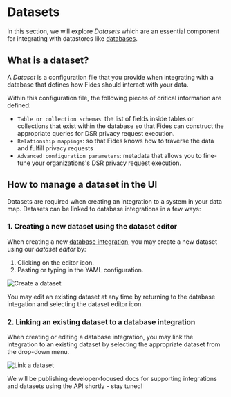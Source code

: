 
# Datasets 

In this section, we will explore _Datasets_ which are an essential component for integrating with datastores like [databases](databases). 

## What is a dataset?

A _Dataset_ is a configuration file that you provide when integrating with a database that defines how Fides should interact with your data. 

Within this configuration file, the following pieces of critical information are defined:

- `Table or collection schemas`: the list of fields inside tables or collections that exist within the database so that Fides can construct the appropriate queries for DSR privacy request execution.
- `Relationship mappings`:  so that Fides knows how to traverse the data and fulfill privacy requests
- `Advanced configuration parameters`: metadata that allows you to fine-tune your organizations's DSR privacy request execution.

## How to manage a dataset in the UI

Datasets are required when creating an integration to a system in your data map. Datasets can be linked to database integrations in a few ways:

### 1. Creating a new dataset using the dataset editor

When creating a new [database integration](manage-integrations#3-configure-the-connection-information-and-test-the-integration), you may create a new dataset using our _dataset editor_ by:
1. Clicking on the editor icon.
2. Pasting or typing in the YAML configuration.

![Create a dataset](/assets/img/integrations/create-datasets.gif)

You may edit an existing dataset at any time by returning to the database integation and selecting the dataset editor icon.


### 2. Linking an existing dataset to a database integration
When creating or editing a database integration, you may link the integration to an existing dataset by selecting the appropriate dataset from the drop-down menu.

![Link a dataset](/assets/img/integrations/link-datasets.gif)

<Callout type="info" emoji=""> We will be publishing developer-focused docs for supporting integrations and datasets using the API shortly - stay tuned! </Callout>
